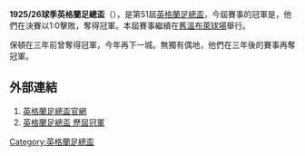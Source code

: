 '''1925/26球季英格蘭足總盃'''（{{lang-en|FA Cup}}），是第51屆[[英格蘭足總盃|英格蘭足總盃]]，今屆賽事的冠軍是{{fc|保頓}}，他們在決賽以1:0擊敗{{fc|曼城}}，奪得冠軍。本屆賽事繼續在[[舊溫布萊球場|舊溫布萊球場]]舉行。

保頓在三年前曾奪得冠軍，今年再下一城。無獨有偶地，他們在三年後的賽事再奪冠軍。

==外部連結==
#[http://www.thefa.com/thefacup 英格蘭足總盃官網]{{Webarchive|url=https://wayback.archive-it.org/all/20120424194609/http://www.thefa.com/TheFACup |date=2012-04-24 }}
#[http://www.worldfootball.net/winner/eng-fa-cup/ 英格蘭足總盃 歷屆冠軍]{{Wayback|url=http://www.worldfootball.net/winner/eng-fa-cup/ |date=20190102002248 }}

{{英格兰足总杯}}

[[Category:英格蘭足總盃|Category:英格蘭足總盃]]


{{soccer-stub}}